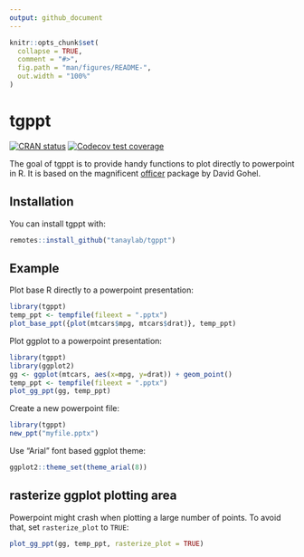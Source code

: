 ```yaml
---
output: github_document
---
```


<!-- README.md is generated from README.Rmd. Please edit that file -->

```r
knitr::opts_chunk$set(
  collapse = TRUE,
  comment = "#>",
  fig.path = "man/figures/README-",
  out.width = "100%"
)
```

# tgppt

<!-- badges: start -->
[![CRAN status](https://www.r-pkg.org/badges/version/tgppt)](https://CRAN.R-project.org/package=tgppt)
[![Codecov test coverage](https://codecov.io/gh/tanaylab/tgppt/branch/master/graph/badge.svg)](https://app.codecov.io/gh/tanaylab/tgppt?branch=master)
<!-- badges: end -->

The goal of tgppt is to provide handy functions to plot directly to powerpoint in R. It is based on the magnificent [officer](https://davidgohel.github.io/officer/) package by David Gohel. 

## Installation

You can install tgppt with:

``` r
remotes::install_github("tanaylab/tgppt")
```

## Example

Plot base R directly to a powerpoint presentation:

```r
library(tgppt)
temp_ppt <- tempfile(fileext = ".pptx")
plot_base_ppt({plot(mtcars$mpg, mtcars$drat)}, temp_ppt)
```

Plot ggplot to a powerpoint presentation:

```r
library(tgppt)
library(ggplot2)
gg <- ggplot(mtcars, aes(x=mpg, y=drat)) + geom_point()
temp_ppt <- tempfile(fileext = ".pptx")
plot_gg_ppt(gg, temp_ppt)
```

Create a new powerpoint file: 
```r
library(tgppt)
new_ppt("myfile.pptx")
```

Use "Arial" font based ggplot theme: 
```r
ggplot2::theme_set(theme_arial(8))
```

## rasterize ggplot plotting area

Powerpoint might crash when plotting a large number of points. To avoid that, set `rasterize_plot` to `TRUE`:

```r
plot_gg_ppt(gg, temp_ppt, rasterize_plot = TRUE)
```






